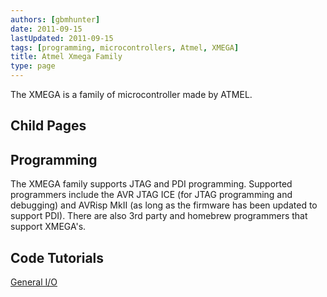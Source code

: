 ```yaml
---
authors: [gbmhunter]
date: 2011-09-15
lastUpdated: 2011-09-15
tags: [programming, microcontrollers, Atmel, XMEGA]
title: Atmel Xmega Family
type: page
---
```


The XMEGA is a family of microcontroller made by ATMEL.

## Child Pages

<ChildPages />

## Programming

The XMEGA family supports JTAG and PDI programming. Supported programmers include the AVR JTAG ICE (for JTAG programming and debugging) and AVRisp MkII (as long as the firmware has been updated to support PDI). There are also 3rd party and homebrew programmers that support XMEGA's.

## Code Tutorials

[General I/O](/programming/microcontrollers/atmel/atmel-xmega-family/atmel-xmega-general-io/)
